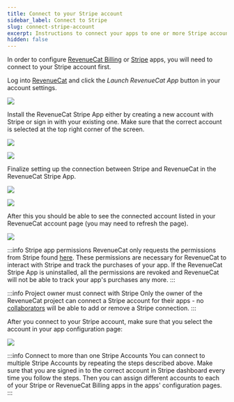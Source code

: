 ```yaml
---
title: Connect to your Stripe account
sidebar_label: Connect to Stripe
slug: connect-stripe-account
excerpt: Instructions to connect your apps to one or more Stripe accounts
hidden: false
---
```


In order to configure [RevenueCat Billing](/web/revenuecat-billing) or [Stripe](/web/stripe) apps, you will need to connect to your Stripe account first.

Log into [RevenueCat](https://app.revenuecat.com/settings/account) and click the _Launch RevenueCat App_ button in your account settings.

![](/images/connect-stripe-account/dev-account-link-stripe-app.png)

Install the RevenueCat Stripe App either by creating a new account with Stripe or sign in with your existing one. Make sure that the correct account is selected at the top right corner of the screen.

![](/images/connect-stripe-account/stripe-account-selection.png)

![](/images/connect-stripe-account/stripe-app-install.png)

Finalize setting up the connection between Stripe and RevenueCat in the RevenueCat Stripe App.

![](/images/connect-stripe-account/stripe-app-settings.png)

![](/images/connect-stripe-account/stripe-app-sign-in-to-rc.png)

After this you should be able to see the connected account listed in your RevenueCat account page (you may need to refresh the page).

![](/images/connect-stripe-account/stripe-account-connected.png)

:::info Stripe app permissions
RevenueCat only requests the permissions from Stripe found [here](https://marketplace.stripe.com/apps/revenuecat). These permissions are necessary for RevenueCat to interact with Stripe and track the purchases of your app. If the RevenueCat Stripe App is uninstalled, all the permissions are revoked and RevenueCat will not be able to track your app's purchases any more.
:::

:::info Project owner must connect with Stripe
Only the owner of the RevenueCat project can connect a Stripe account for their apps - no [collaborators](/projects/collaborators) will be able to add or remove a Stripe connection.
:::

After you connect to your Stripe account, make sure that you select the account in your app configuration page:

![](/images/connect-stripe-account/configure-stripe-account-in-app-config.png)

:::info Connect to more than one Stripe Accounts
You can connect to multiple Stripe Accounts by repeating the steps described above. Make sure that you are signed in to the correct account in Stripe dashboard every time you follow the steps. Then you can assign different accounts to each of your Stripe or RevenueCat Billing apps in the apps' configuration pages.
:::

